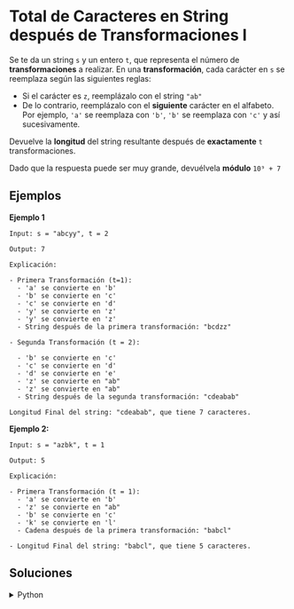 # Total de Caracteres en String después de Transformaciones I

Se te da un string `s` y un entero `t`, que representa el número de **transformaciones** a realizar. En una **transformación**, cada carácter en `s` se reemplaza según las siguientes reglas:

- Si el carácter es `z`, reemplázalo con el string `"ab"`
- De lo contrario, reemplázalo con el **siguiente** carácter en el alfabeto. Por ejemplo, `'a'` se reemplaza con `'b'`, `'b'` se reemplaza con `'c'` y así sucesivamente.

Devuelve la **longitud** del string resultante después de **exactamente** `t` transformaciones.

Dado que la respuesta puede ser muy grande, devuélvela **módulo** `10⁹ + 7`

## Ejemplos

**Ejemplo 1**
```text
Input: s = "abcyy", t = 2

Output: 7

Explicación:

- Primera Transformación (t=1):
  - 'a' se convierte en 'b'
  - 'b' se convierte en 'c'
  - 'c' se convierte en 'd'
  - 'y' se convierte en 'z'
  - 'y' se convierte en 'z'
  - String después de la primera transformación: "bcdzz"

- Segunda Transformación (t = 2):

  - 'b' se convierte en 'c'
  - 'c' se convierte en 'd'
  - 'd' se convierte en 'e'
  - 'z' se convierte en "ab"
  - 'z' se convierte en "ab"
  - String después de la segunda transformación: "cdeabab"

Longitud Final del string: "cdeabab", que tiene 7 caracteres.
```

**Ejemplo 2:**
```text
Input: s = "azbk", t = 1

Output: 5

Explicación:

- Primera Transformación (t = 1):
  - 'a' se convierte en 'b'
  - 'z' se convierte en "ab"
  - 'b' se convierte en 'c'
  - 'k' se convierte en 'l'
  - Cadena después de la primera transformación: "babcl"

- Longitud Final del string: "babcl", que tiene 5 caracteres.
```

## Soluciones

<details>
    <summary>Python</summary>
```python
class Solution:
    def lengthAfterTransformations(self, s: str, t: int) -> int:
        MOD = 10**9 + 7
        
        current_s = list(s)
        for _ in range(t):
            new_s = []
            for letter in current_s:
                if letter == 'z':
                    new_s.append('a')
                    new_s.append('b')
                else:
                    new_s.append(chr(ord(letter) + 1))
            
            current_s = new_s
        
        return len(current_s) % MOD
```

- Se crea una lista `current_s` a partir del string `s`
- Se crea una lista vacía  `new_s` para realizar los cambios
- Se recorre la lista `current_s` y se guardan los cambios en `new_s`
- Se actualiza la lista `current_s` con los cambios de `new_s` por cada transformación completada
- Se retorna el largo de `current_s`, acotado por MOD
</details>